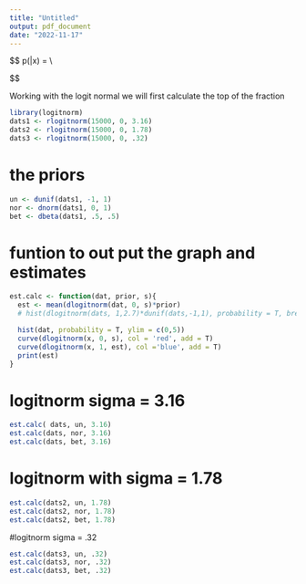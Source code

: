 ```yaml
---
title: "Untitled"
output: pdf_document
date: "2022-11-17"
---
```


$$
p(\sigma|x) = \frac{p(\sigma)p(x|\sigma)}{\int p(\sigma)p(x|\sigma)}\\

$$

Working with the logit normal we will first calculate the top of the fraction 
```r
library(logitnorm)
dats1 <- rlogitnorm(15000, 0, 3.16)
dats2 <- rlogitnorm(15000, 0, 1.78)
dats3 <- rlogitnorm(15000, 0, .32)


```

# the priors 
```r
un <- dunif(dats1, -1, 1)
nor <- dnorm(dats1, 0, 1)
bet <- dbeta(dats1, .5, .5)
```
# funtion to out put the graph and estimates
```r
est.calc <- function(dat, prior, s){
  est <- mean(dlogitnorm(dat, 0, s)*prior)
  # hist(dlogitnorm(dats, 1,2.7)*dunif(dats,-1,1), probability = T, breaks = 50)

  hist(dat, probability = T, ylim = c(0,5))
  curve(dlogitnorm(x, 0, s), col = 'red', add = T)
  curve(dlogitnorm(x, 1, est), col ='blue', add = T)
  print(est)
}


```

# logitnorm sigma = 3.16
```r
est.calc( dats, un, 3.16)
est.calc(dats, nor, 3.16)
est.calc(dats, bet, 3.16)

```

# logitnorm with sigma = 1.78
```r
est.calc(dats2, un, 1.78)
est.calc(dats2, nor, 1.78)
est.calc(dats2, bet, 1.78)

```

#logitnorm sigma = .32
```r
est.calc(dats3, un, .32)
est.calc(dats3, nor, .32)
est.calc(dats3, bet, .32)

```


```r
```


```r
```


```r
```


```r
```


```r
```


```r
```


```r
```


```r
```


```r
```

